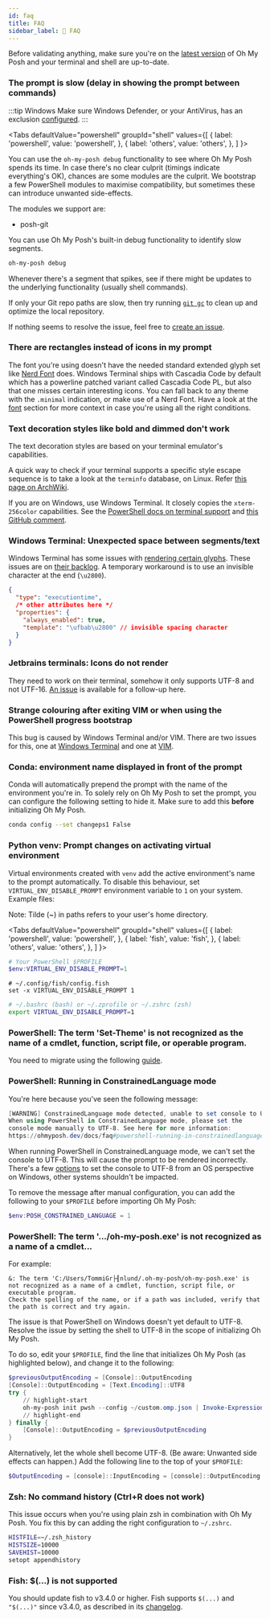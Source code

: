 ```yaml
---
id: faq
title: FAQ
sidebar_label: 🤨 FAQ
---
```



Before validating anything, make sure you're on the [latest version][latest] of Oh My Posh and your terminal and shell are up-to-date.

### The prompt is slow (delay in showing the prompt between commands)

:::tip Windows
Make sure Windows Defender, or your AntiVirus, has an exclusion [configured][exclusion].
:::

<Tabs
  defaultValue="powershell"
  groupId="shell"
  values={[
    { label: 'powershell', value: 'powershell', },
    { label: 'others', value: 'others', },
  ]
}>
<TabItem value="powershell">

You can use the `oh-my-posh debug` functionality to see where Oh My Posh spends its time.
In case there's no clear culprit (timings indicate everything's OK), chances are some modules are the culprit.
We bootstrap a few PowerShell modules to maximise compatibility, but sometimes these can introduce unwanted side-effects.

The modules we support are:

- posh-git

</TabItem>
<TabItem value="others">

You can use Oh My Posh's built-in debug functionality to identify slow segments.

```bash
oh-my-posh debug
```

Whenever there's a segment that spikes, see if there might be updates to the underlying functionality (usually shell commands).

</TabItem>
</Tabs>

If only your Git repo paths are slow, then try running [`git gc`][git-gc] to clean up and optimize the local repository.

If nothing seems to resolve the issue, feel free to [create an issue][new-issue].

### There are rectangles instead of icons in my prompt

The font you're using doesn't have the needed standard extended glyph set like [Nerd Font][nf] does.
Windows Terminal ships with Cascadia Code by default which has a powerline patched variant called Cascadia Code PL,
but also that one misses certain interesting icons. You can fall back to any theme with the `.minimal` indication,
or make use of a Nerd Font. Have a look at the [font][font] section for more context in case you're using all the right conditions.

### Text decoration styles like bold and dimmed don't work
The text decoration styles are based on your terminal emulator's capabilities.

A quick way to check if your terminal supports a specific style escape sequence is to take a look at the `terminfo` database, on Linux.
Refer [this page on ArchWiki][arch-terminfo].

If you are on Windows, use Windows Terminal. It closely copies the `xterm-256color` capabilities.
See the [PowerShell docs on terminal support][ps-ansi-docs] and [this GitHub comment][xterm-gh-comment].

### Windows Terminal: Unexpected space between segments/text

Windows Terminal has some issues with [rendering certain glyphs][wt-glyph]. These issues are on [their backlog][wt-glyphs].
A temporary workaround is to use an invisible character at the end (`\u2800`).

```json
{
  "type": "executiontime",
  /* other attributes here */
  "properties": {
    "always_enabled": true,
    "template": "\ufbab\u2800" // invisible spacing character
  }
}
```

### Jetbrains terminals: Icons do not render

They need to work on their terminal, somehow it only supports UTF-8 and not UTF-16.
[An issue][jb-icons] is available for a follow-up here.

### Strange colouring after exiting VIM or when using the PowerShell progress bootstrap

This bug is caused by Windows Terminal and/or VIM. There are two issues for this, one at [Windows Terminal][wt-vim] and
one at [VIM][vim-wt].

### Conda: environment name displayed in front of the prompt

Conda will automatically prepend the prompt with the name of the environment you're in.
To solely rely on Oh My Posh to set the prompt, you can configure the following setting to hide it.
Make sure to add this **before** initializing Oh My Posh.

```bash
conda config --set changeps1 False
```

### Python venv: Prompt changes on activating virtual environment
Virtual environments created with `venv` add the active environment's name to the prompt automatically.
To disable this behaviour, set `VIRTUAL_ENV_DISABLE_PROMPT` environment variable to `1` on your system. Example files:

Note: Tilde (~) in paths refers to your user's home directory.

<Tabs
  defaultValue="powershell"
  groupId="shell"
  values={[
    { label: 'powershell', value: 'powershell', },
    { label: 'fish', value: 'fish', },
    { label: 'others', value: 'others', },
  ]
}>
<TabItem value="powershell">

```powershell
# Your PowerShell $PROFILE
$env:VIRTUAL_ENV_DISABLE_PROMPT=1
```

</TabItem>
<TabItem value="fish">

```fish
# ~/.config/fish/config.fish
set -x VIRTUAL_ENV_DISABLE_PROMPT 1
```

</TabItem>
<TabItem value="others">

```bash
# ~/.bashrc (bash) or ~/.zprofile or ~/.zshrc (zsh)
export VIRTUAL_ENV_DISABLE_PROMPT=1
```

</TabItem>
</Tabs>

### PowerShell: The term 'Set-Theme' is not recognized as the name of a cmdlet, function, script file, or operable program.

You need to migrate using the following [guide][migrating].

### PowerShell: Running in ConstrainedLanguage mode

You're here because you've seen the following message:

```powershell
[WARNING] ConstrainedLanguage mode detected, unable to set console to UTF-8.
When using PowerShell in ConstrainedLanguage mode, please set the
console mode manually to UTF-8. See here for more information:
https://ohmyposh.dev/docs/faq#powershell-running-in-constrainedlanguage-mode
```

When running PowerShell in ConstrainedLanguage mode, we can't set the console to UTF-8. This will cause the prompt to be rendered incorrectly.
There's a few [options][utf-8] to set the console to UTF-8 from an OS perspective on Windows, other systems shouldn't be impacted.

To remove the message after manual configuration, you can add the following to your `$PROFILE` before importing Oh My Posh:

```powershell
$env:POSH_CONSTRAINED_LANGUAGE = 1
```

### PowerShell: The term '.../oh-my-posh.exe' is not recognized as a name of a cmdlet...

For example:

```
&: The term 'C:/Users/TommiGr├╢nlund/.oh-my-posh/oh-my-posh.exe' is not recognized as a name of a cmdlet, function, script file, or executable program.
Check the spelling of the name, or if a path was included, verify that the path is correct and try again.
```

The issue is that PowerShell on Windows doesn't yet default to UTF-8. Resolve the issue by setting the shell to UTF-8 in the scope of initializing Oh My Posh.

To do so, edit your `$PROFILE`, find the line that initializes Oh My Posh (as highlighted below), and change it to the following:

```powershell
$previousOutputEncoding = [Console]::OutputEncoding
[Console]::OutputEncoding = [Text.Encoding]::UTF8
try {
    // highlight-start
    oh-my-posh init pwsh --config ~/custom.omp.json | Invoke-Expression
    // highlight-end
} finally {
    [Console]::OutputEncoding = $previousOutputEncoding
}
```

Alternatively, let the whole shell become UTF-8. (Be aware: Unwanted side effects can happen.) Add the following line to the top of your `$PROFILE`:

```powershell
$OutputEncoding = [console]::InputEncoding = [console]::OutputEncoding = New-Object System.Text.UTF8Encoding
```

### Zsh: No command history (Ctrl+R does not work)

This issue occurs when you're using plain zsh in combination with Oh My Posh.
You fix this by can adding the right configuration to `~/.zshrc`.

```bash
HISTFILE=~/.zsh_history
HISTSIZE=10000
SAVEHIST=10000
setopt appendhistory
```

### Fish: $(...) is not supported

You should update fish to v3.4.0 or higher. Fish supports `$(...)` and `"$(...)"` since v3.4.0, as described in its [changelog][fish-changelog].

[exclusion]: https://support.microsoft.com/en-us/windows/add-an-exclusion-to-windows-security-811816c0-4dfd-af4a-47e4-c301afe13b26
[arch-terminfo]: https://wiki.archlinux.org/title/Bash/Prompt_customization#Terminfo_escape_sequences
[ps-ansi-docs]: https://docs.microsoft.com/en-us/powershell/module/microsoft.powershell.core/about/about_ansi_terminals?view=powershell-7.2
[xterm-gh-comment]: https://github.com/microsoft/terminal/issues/6045#issuecomment-631743728
[git-gc]: https://git-scm.com/docs/git-gc
[new-issue]: https://github.com/JanDeDobbeleer/oh-my-posh/issues/new/choose
[latest]: https://github.com/JanDeDobbeleer/oh-my-posh/releases/latest
[wt-glyph]: https://github.com/microsoft/terminal/issues/3546
[wt-glyphs]: https://github.com/microsoft/terminal/issues?q=is%3Aissue+is%3Aopen+unicode+width
[nf]: https://www.nerdfonts.com/
[font]: /docs/installation/fonts
[jb-icons]: https://youtrack.jetbrains.com/issue/IDEA-248010
[migrating]: /docs/migrating
[wt-vim]: https://github.com/microsoft/terminal/issues/3794
[vim-wt]: https://github.com/vim/vim/issues/5092
[utf-8]: https://github.com/PowerShell/PowerShell/issues/7233#issuecomment-640243647
[fish-changelog]: https://fishshell.com/docs/current/relnotes.html#id1
